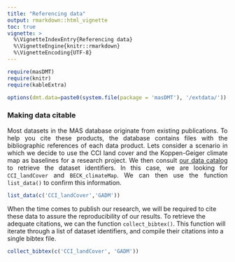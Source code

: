 ```yaml
---
title: "Referencing data"
output: rmarkdown::html_vignette
toc: true
vignette: >
  %\VignetteIndexEntry{Referencing data}
  %\VignetteEngine{knitr::rmarkdown}
  %\VignetteEncoding{UTF-8}
---
```


```r

require(masDMT)
require(knitr)
require(kableExtra)

options(dmt.data=paste0(system.file(package = 'masDMT'), '/extdata/'))

```

### Making data citable
<p align="justify">
Most datasets in the MAS database originate from existing publications. To help you cite these products, the database contains \emph{bibtex} files with the bibliographic references of each data product. Lets consider a scenario in which we decide to use the CCI land cover and the Koppen-Geiger climate map as baselines for a research project. We then consult <a href="https://macroecology-society.github.io/data-catalog/" target="_blank">our data catalog</a> to retrieve the dataset identifiers. In this case, we are looking for `CCI_landCover` and `BECK_climateMap`. We can then use the function `list_data()` to confirm this information.
</p>

```r
list_data(c('CCI_landCover','GADM'))
```


When the time comes to publish our research, we will be required to cite these data to assure the reproducibility of our results. To retrieve the adequate citations, we can the function `collect_bibtex()`. This function will iterate through a list of dataset identifiers, and compile their citations into a single bibtex file.
</p>

```r
collect_bibtex(c('CCI_landCover', 'GADM'))
```
